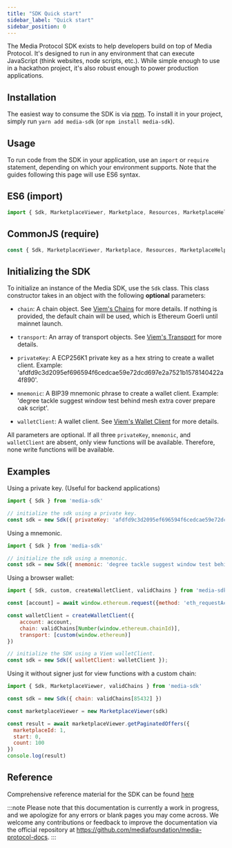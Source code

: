 ```yaml
---
title: "SDK Quick start"
sidebar_label: "Quick start"
sidebar_position: 0
---
```


The Media Protocol SDK exists to help developers build on top of Media Protocol. It's designed to run in any environment that can execute JavaScript (think websites, node scripts, etc.). While simple enough to use in a hackathon project, it's also robust enough to power production applications.

## Installation

The easiest way to consume the SDK is via [npm](https://npmjs.com/package/media-sdk). To install it in your project, simply run `yarn add media-sdk` (or `npm install media-sdk`). 

## Usage

To run code from the SDK in your application, use an `import` or `require` statement, depending on which your environment supports. Note that the guides following this page will use ES6 syntax.

## ES6 (import)

```javascript
import { Sdk, MarketplaceViewer, Marketplace, Resources, MarketplaceHelper } from 'media-sdk';

```

## CommonJS (require)

```javascript
const { Sdk, MarketplaceViewer, Marketplace, Resources, MarketplaceHelper } = require('media-sdk');
```

## Initializing the SDK

To initialize an instance of the Media SDK, use the `Sdk` class. This class constructor takes in an object with the following **optional** parameters:

- `chain`: A chain object. See [Viem's Chains](https://viem.sh/docs/chains/introduction#chains) for more details. If nothing is provided, the default chain will be used, which is Ethereum Goerli until mainnet launch.

- `transport`: An array of transport objects. See [Viem's Transport](https://viem.sh/docs/clients/intro#transports) for more details.

- `privateKey`: A ECP256K1 private key as a hex string to create a wallet client. Example: 'afdfd9c3d2095ef696594f6cedcae59e72dcd697e2a7521b1578140422a4f890'.

- `mnemonic`: A BIP39 mnemonic phrase to create a wallet client. Example: 'degree tackle suggest window test behind mesh extra cover prepare oak script'.

- `walletClient`: A wallet client. See [Viem's Wallet Client](https://viem.sh/docs/clients/wallet.html) for more details.

All parameters are optional. If all three `privateKey`, `mnemonic`, and `walletClient` are absent, only view functions will be available. Therefore, none write functions will be available.

## Examples

Using a private key. (Useful for backend applications)

```javascript
import { Sdk } from 'media-sdk'

// initialize the sdk using a private key.
const sdk = new Sdk({ privateKey: 'afdfd9c3d2095ef696594f6cedcae59e72dcd697e2a7521b1578140422a4f890' })
```

Using a mnemonic.

```javascript
import { Sdk } from 'media-sdk'

// initialize the sdk using a mnemonic.
const sdk = new Sdk({ mnemonic: 'degree tackle suggest window test behind mesh extra cover prepare oak script' })
```

Using a browser wallet:

```javascript
import { Sdk, custom, createWalletClient, validChains } from 'media-sdk'

const [account] = await window.ethereum.request({method: 'eth_requestAccounts'})

const walletClient = createWalletClient({
    account: account,
    chain: validChains[Number(window.ethereum.chainId)],
    transport: [custom(window.ethereum)]
})

// initialize the SDK using a Viem walletClient.
const sdk = new Sdk({ walletClient: walletClient });
```

Using it without signer just for view functions with a custom chain:

```javascript
import { Sdk, MarketplaceViewer, validChains } from 'media-sdk'

const sdk = new Sdk({ chain: validChains[85432] })

const marketplaceViewer = new MarketplaceViewer(sdk)

const result = await marketplaceViewer.getPaginatedOffers({
  marketplaceId: 1,
  start: 0,
  count: 100
})
console.log(result)

```

## Reference

Comprehensive reference material for the SDK can be found [here](../reference/getting-started)

:::note
Please note that this documentation is currently a work in progress, and we apologize for any errors or blank pages you may come across. We welcome any contributions or feedback to improve the documentation via the official repository at https://github.com/mediafoundation/media-protocol-docs.
:::